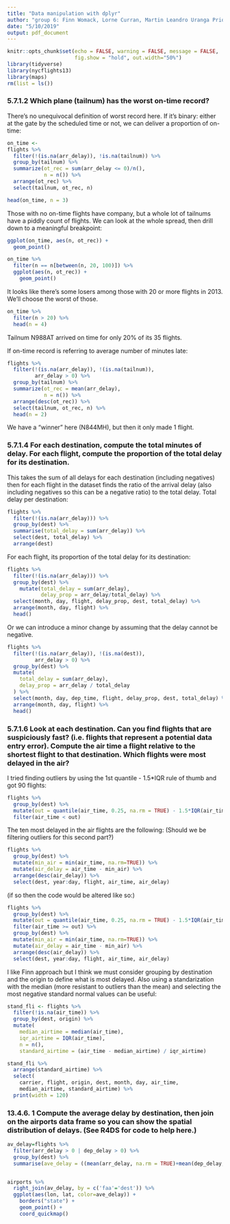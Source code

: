```yaml
---
title: "Data manipulation with dplyr"
author: "group 6: Finn Womack, Lorne Curran, Martin Leandro Uranga Priore, Chenyang Duo, Emerson Webb, Jiarui Xu"
date: "5/10/2019"
output: pdf_document
---
```


```r
knitr::opts_chunk$set(echo = FALSE, warning = FALSE, message = FALSE, 
                      fig.show = "hold", out.width="50%")
library(tidyverse)
library(nycflights13)
library(maps)
rm(list = ls())
```

### 5.7.1.2 Which plane (tailnum) has the worst on-time record?

There's no unequivocal definition of worst record here. If it's binary: either at the gate by the scheduled time or not, we can deliver a proportion of on-time:
```r
on_time <- 
flights %>%
  filter(!(is.na(arr_delay)), !is.na(tailnum)) %>% 
  group_by(tailnum) %>%
  summarize(ot_rec = sum(arr_delay <= 0)/n(),
            n = n()) %>%
  arrange(ot_rec) %>%
  select(tailnum, ot_rec, n)

head(on_time, n = 3)
```

Those with no on-time flights have company, but a whole lot of tailnums have a piddly count of flights. We can look at the whole spread, then drill down to a meaningful breakpoint:
```r
ggplot(on_time, aes(n, ot_rec)) +
  geom_point()

on_time %>% 
  filter(n == n[between(n, 20, 100)]) %>% 
  ggplot(aes(n, ot_rec)) +
    geom_point()
```

It looks like there's some losers among those with 20 or more flights in 2013. We'll choose the worst of those.
```r
on_time %>%
  filter(n > 20) %>% 
  head(n = 4)
```

Tailnum N988AT arrived on time for only 20% of its 35 flights.

If on-time record is referring to average number of minutes late:
```r
flights %>%
  filter(!(is.na(arr_delay)), !(is.na(tailnum)),
         arr_delay > 0) %>% 
  group_by(tailnum) %>%
  summarize(ot_rec = mean(arr_delay),
            n = n()) %>%
  arrange(desc(ot_rec)) %>%
  select(tailnum, ot_rec, n) %>% 
  head(n = 2)
```

We have a "winner" here (N844MH), but then it only made 1 flight.

### 5.7.1.4 For each destination, compute the total minutes of delay. For each flight, compute the proportion of the total delay for its destination.

This takes the sum of all delays for each destination (including negatives) then for each flight in the dataset finds the ratio of the arrival delay (also including negatives so this can be a negative ratio) to the total delay. Total delay per destination:
```r
flights %>%
  filter(!(is.na(arr_delay))) %>% 
  group_by(dest) %>%
  summarise(total_delay = sum(arr_delay)) %>% 
  select(dest, total_delay) %>% 
  arrange(dest)
```

For each flight, its proportion of the total delay for its destination:
```r
flights %>% 
  filter(!(is.na(arr_delay))) %>% 
  group_by(dest) %>% 
    mutate(total_delay = sum(arr_delay),
           delay_prop = arr_delay/total_delay) %>% 
  select(month, day, flight, delay_prop, dest, total_delay) %>% 
  arrange(month, day, flight) %>% 
  head()
```

Or we can introduce a minor change by assuming that the delay cannot be negative.
```r
flights %>%
  filter(!(is.na(arr_delay)), !(is.na(dest)),
         arr_delay > 0) %>% 
  group_by(dest) %>%
  mutate(
    total_delay = sum(arr_delay),
    delay_prop = arr_delay / total_delay
  ) %>%
  select(month, day, dep_time, flight, delay_prop, dest, total_delay) %>%
  arrange(month, day, flight) %>% 
  head()
```

\pagebreak


### 5.7.1.6 Look at each destination. Can you find flights that are suspiciously fast? (i.e. flights that represent a potential data entry error). Compute the air time a flight relative to the shortest flight to that destination. Which flights were most delayed in the air?

I tried finding outliers by using the 1st quantile - 1.5*IQR rule of thumb and got 90 flights:

```r
flights %>%
  group_by(dest) %>%
  mutate(out = quantile(air_time, 0.25, na.rm = TRUE) - 1.5*IQR(air_time, na.rm = TRUE)) %>%
  filter(air_time < out)
```



The ten most delayed in the air flights are the following: (Should we be filtering outliers for this second part?)

```r
flights %>%
  group_by(dest) %>%
  mutate(min_air = min(air_time, na.rm=TRUE)) %>%
  mutate(air_delay = air_time - min_air) %>%
  arrange(desc(air_delay)) %>%
  select(dest, year:day, flight, air_time, air_delay)
```

(if so then the code would be altered like so:)

```r
flights %>%
  group_by(dest) %>%
  mutate(out = quantile(air_time, 0.25, na.rm = TRUE) - 1.5*IQR(air_time, na.rm = TRUE)) %>%
  filter(air_time >= out) %>%
  group_by(dest) %>%
  mutate(min_air = min(air_time, na.rm=TRUE)) %>%
  mutate(air_delay = air_time - min_air) %>%
  arrange(desc(air_delay)) %>%
  select(dest, year:day, flight, air_time, air_delay)
```

I like Finn approach but I think we must consider grouping by destination and the origin to define what is most delayed. Also using a standarization with the median (more resistant to outliers than the mean) and selecting the most negative standard normal values can be useful:

```r
stand_fli <- flights %>%
  filter(!is.na(air_time)) %>%
  group_by(dest, origin) %>%
  mutate(
    median_airtime = median(air_time),
    iqr_airtime = IQR(air_time),
    n = n(),
    standard_airtime = (air_time - median_airtime) / iqr_airtime)
```

```r

stand_fli %>%
  arrange(standard_airtime) %>%
  select(
    carrier, flight, origin, dest, month, day, air_time,
    median_airtime, standard_airtime) %>%
  print(width = 120)
```

### 13.4.6. 1 Compute the average delay by destination, then join on the airports data frame so you can show the spatial distribution of delays. (See R4DS for code to help here.)



```r
av_delay=flights %>%
  filter(arr_delay > 0 | dep_delay > 0) %>%
  group_by(dest) %>%
  summarise(ave_delay = ((mean(arr_delay, na.rm = TRUE)+mean(dep_delay, na.rm = TRUE))/2))


airports %>%
  right_join(av_delay, by = c('faa'='dest')) %>%
  ggplot(aes(lon, lat, color=ave_delay)) +
    borders("state") +
    geom_point() +
    coord_quickmap()

```
